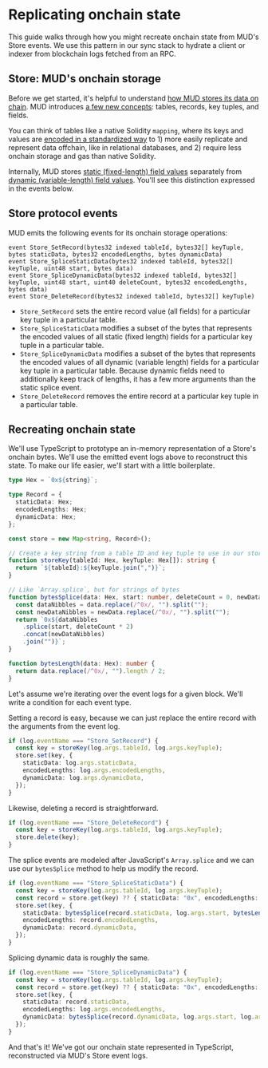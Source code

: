 # Replicating onchain state

This guide walks through how you might recreate onchain state from MUD's Store events. We use this pattern in our sync stack to hydrate a client or indexer from blockchain logs fetched from an RPC.

## Store: MUD's onchain storage

Before we get started, it's helpful to understand [how MUD stores its data on chain](/store/introduction). MUD introduces [a few new concepts](/store/tables): tables, records, key tuples, and fields.

You can think of tables like a native Solidity `mapping`, where its keys and values are [encoded in a standardized way](/store/encoding) to 1) more easily replicate and represent data offchain, like in relational databases, and 2) require less onchain storage and gas than native Solidity.

Internally, MUD stores [static (fixed-length) field values](/store/encoding#static-length-data) separately from [dynamic (variable-length) field values](/store/encoding#dynamic-length-data). You'll see this distinction expressed in the events below.

## Store protocol events

MUD emits the following events for its onchain storage operations:

```solidity
event Store_SetRecord(bytes32 indexed tableId, bytes32[] keyTuple, bytes staticData, bytes32 encodedLengths, bytes dynamicData)
event Store_SpliceStaticData(bytes32 indexed tableId, bytes32[] keyTuple, uint48 start, bytes data)
event Store_SpliceDynamicData(bytes32 indexed tableId, bytes32[] keyTuple, uint48 start, uint40 deleteCount, bytes32 encodedLengths, bytes data)
event Store_DeleteRecord(bytes32 indexed tableId, bytes32[] keyTuple)
```

- `Store_SetRecord` sets the entire record value (all fields) for a particular key tuple in a particular table.
- `Store_SpliceStaticData` modifies a subset of the bytes that represents the encoded values of all static (fixed length) fields for a particular key tuple in a particular table.
- `Store_SpliceDynamicData` modifies a subset of the bytes that represents the encoded values of all dynamic (variable length) fields for a particular key tuple in a particular table. Because dynamic fields need to additionally keep track of lengths, it has a few more arguments than the static splice event.
- `Store_DeleteRecord` removes the entire record at a particular key tuple in a particular table.

## Recreating onchain state

We'll use TypeScript to prototype an in-memory representation of a Store's onchain bytes. We'll use the emitted event logs above to reconstruct this state. To make our life easier, we'll start with a little boilerplate.

```ts
type Hex = `0x${string}`;

type Record = {
  staticData: Hex;
  encodedLengths: Hex;
  dynamicData: Hex;
};

const store = new Map<string, Record>();

// Create a key string from a table ID and key tuple to use in our store Map above
function storeKey(tableId: Hex, keyTuple: Hex[]): string {
  return `${tableId}:${keyTuple.join(",")}`;
}

// Like `Array.splice`, but for strings of bytes
function bytesSplice(data: Hex, start: number, deleteCount = 0, newData: Hex = "0x"): Hex {
  const dataNibbles = data.replace(/^0x/, "").split("");
  const newDataNibbles = newData.replace(/^0x/, "").split("");
  return `0x${dataNibbles
    .splice(start, deleteCount * 2)
    .concat(newDataNibbles)
    .join("")}`;
}

function bytesLength(data: Hex): number {
  return data.replace(/^0x/, "").length / 2;
}
```

Let's assume we're iterating over the event logs for a given block. We'll write a condition for each event type.

Setting a record is easy, because we can just replace the entire record with the arguments from the event log.

```ts
if (log.eventName === "Store_SetRecord") {
  const key = storeKey(log.args.tableId, log.args.keyTuple);
  store.set(key, {
    staticData: log.args.staticData,
    encodedLengths: log.args.encodedLengths,
    dynamicData: log.args.dynamicData,
  });
}
```

Likewise, deleting a record is straightforward.

```ts
if (log.eventName === "Store_DeleteRecord") {
  const key = storeKey(log.args.tableId, log.args.keyTuple);
  store.delete(key);
}
```

The splice events are modeled after JavaScript's `Array.splice` and we can use our `bytesSplice` method to help us modify the record.

```ts
if (log.eventName === "Store_SpliceStaticData") {
  const key = storeKey(log.args.tableId, log.args.keyTuple);
  const record = store.get(key) ?? { staticData: "0x", encodedLengths: "0x", dynamicData: "0x" };
  store.set(key, {
    staticData: bytesSplice(record.staticData, log.args.start, bytesLength(log.args.data), log.args.data),
    encodedLengths: record.encodedLengths,
    dynamicData: record.dynamicData,
  });
}
```

Splicing dynamic data is roughly the same.

```ts
if (log.eventName === "Store_SpliceDynamicData") {
  const key = storeKey(log.args.tableId, log.args.keyTuple);
  const record = store.get(key) ?? { staticData: "0x", encodedLengths: "0x", dynamicData: "0x" };
  store.set(key, {
    staticData: record.staticData,
    encodedLengths: log.args.encodedLengths,
    dynamicData: bytesSplice(record.dynamicData, log.args.start, log.args.deleteCount, log.args.data),
  });
}
```

And that's it! We've got our onchain state represented in TypeScript, reconstructed via MUD's Store event logs.

